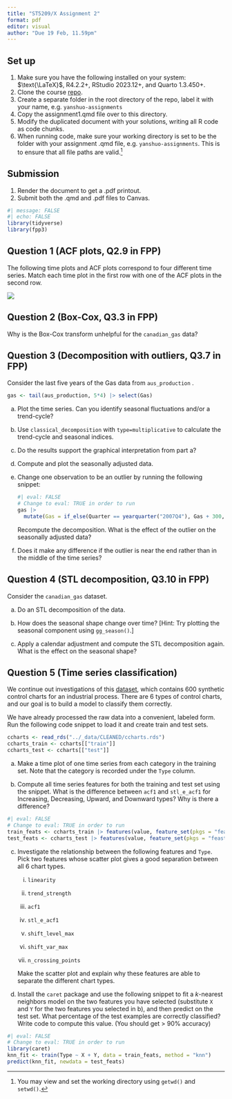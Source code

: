 ```yaml
---
title: "ST5209/X Assignment 2"
format: pdf
editor: visual
author: "Due 19 Feb, 11.59pm"
---
```


## Set up

1.  Make sure you have the following installed on your system: $\text{\LaTeX}$, R4.2.2+, RStudio 2023.12+, and Quarto 1.3.450+.
2.  Clone the course [repo](https://github.com/yanshuotan/st5209-2024).
3.  Create a separate folder in the root directory of the repo, label it with your name, e.g. `yanshuo-assignments`
4.  Copy the assignment1.qmd file over to this directory.
5.  Modify the duplicated document with your solutions, writing all R code as code chunks.
6.  When running code, make sure your working directory is set to be the folder with your assignment .qmd file, e.g. `yanshuo-assignments`. This is to ensure that all file paths are valid.[^1]

[^1]: You may view and set the working directory using `getwd()` and `setwd()`.

## Submission

1.  Render the document to get a .pdf printout.
2.  Submit both the .qmd and .pdf files to Canvas.

```r
#| message: FALSE
#| echo: FALSE
library(tidyverse)
library(fpp3)
```

## Question 1 (ACF plots, Q2.9 in FPP)

The following time plots and ACF plots correspond to four different time series. Match each time plot in the first row with one of the ACF plots in the second row.

![](../_images/acfguess-1.png)

## Question 2 (Box-Cox, Q3.3 in FPP)

Why is the Box-Cox transform unhelpful for the `canadian_gas` data?

## Question 3 (Decomposition with outliers, Q3.7 in FPP)

Consider the last five years of the Gas data from `aus_production` .

```r
gas <- tail(aus_production, 5*4) |> select(Gas)
```

a.  Plot the time series. Can you identify seasonal fluctuations and/or a trend-cycle?

b.  Use `classical_decomposition` with `type=multiplicative` to calculate the trend-cycle and seasonal indices.

c.  Do the results support the graphical interpretation from part a?

d.  Compute and plot the seasonally adjusted data.

e.  Change one observation to be an outlier by running the following snippet:

    ```r
    #| eval: FALSE
    # Change to eval: TRUE in order to run
    gas |>
      mutate(Gas = if_else(Quarter == yearquarter("2007Q4"), Gas + 300, Gas))
    ```

    Recompute the decomposition. What is the effect of the outlier on the seasonally adjusted data?

f.  Does it make any difference if the outlier is near the end rather than in the middle of the time series?

## Question 4 (STL decomposition, Q3.10 in FPP)

Consider the `canadian_gas` dataset.

a.  Do an STL decomposition of the data.

b.  How does the seasonal shape change over time? \[Hint: Try plotting the seasonal component using `gg_season()`.\]

c.  Apply a calendar adjustment and compute the STL decomposition again. What is the effect on the seasonal shape?

## Question 5 (Time series classification)

We continue out investigations of this [dataset](https://kdd.ics.uci.edu/databases/synthetic_control/synthetic_control.html), which contains 600 synthetic control charts for an industrial process. There are 6 types of control charts, and our goal is to build a model to classify them correctly.

We have already processed the raw data into a convenient, labeled form. Run the following code snippet to load it and create train and test sets.

```r
ccharts <- read_rds("../_data/CLEANED/ccharts.rds")
ccharts_train <- ccharts[["train"]]
ccharts_test <- ccharts[["test"]]
```

a.  Make a time plot of one time series from each category in the training set. Note that the category is recorded under the `Type` column.

b.  Compute all time series features for both the training and test set using the snippet. What is the difference between `acf1` and `stl_e_acf1` for Increasing, Decreasing, Upward, and Downward types? Why is there a difference?

```r
#| eval: FALSE
# Change to eval: TRUE in order to run
train_feats <- ccharts_train |> features(value, feature_set(pkgs = "feasts"))
test_feats <- ccharts_test |> features(value, feature_set(pkgs = "feasts"))
```

c.  Investigate the relationship between the following features and `Type`. Pick two features whose scatter plot gives a good separation between all 6 chart types.

    i.  `linearity`

    ii. `trend_strength`

    iii. `acf1`

    iv. `stl_e_acf1`

    v.  `shift_level_max`

    vi. `shift_var_max`

    vii. `n_crossing_points`

    Make the scatter plot and explain why these features are able to separate the different chart types.

d.  Install the `caret` package and use the following snippet to fit a $k$-nearest neighbors model on the two features you have selected (substitute `X` and `Y` for the two features you selected in b), and then predict on the test set. What percentage of the test examples are correctly classified? Write code to compute this value. (You should get \> 90% accuracy)

```r
#| eval: FALSE
# Change to eval: TRUE in order to run
library(caret)
knn_fit <- train(Type ~ X + Y, data = train_feats, method = "knn")
predict(knn_fit, newdata = test_feats)
```
